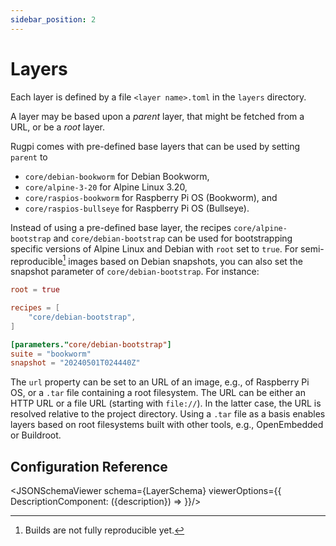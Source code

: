 ```yaml
---
sidebar_position: 2
---
```





# Layers

Each layer is defined by a file `<layer name>.toml` in the `layers` directory.

A layer may be based upon a *parent* layer, that might be fetched from a URL, or be a *root* layer.

Rugpi comes with pre-defined base layers that can be used by setting `parent` to

- `core/debian-bookworm` for Debian Bookworm,
- `core/alpine-3-20` for Alpine Linux 3.20,
- `core/raspios-bookworm` for Raspberry Pi OS (Bookworm), and
- `core/raspios-bullseye` for Raspberry Pi OS (Bullseye).

Instead of using a pre-defined base layer, the recipes `core/alpine-bootstrap` and `core/debian-bootstrap` can be used for bootstrapping specific versions of Alpine Linux and Debian with `root` set to `true`.
For semi-reproducible[^1] images based on Debian snapshots, you can also set the snapshot parameter of `core/debian-bootstrap`.
For instance:

```toml
root = true

recipes = [
    "core/debian-bootstrap",
]

[parameters."core/debian-bootstrap"]
suite = "bookworm"
snapshot = "20240501T024440Z"
```

[^1]: Builds are not fully reproducible yet.

The `url` property can be set to an URL of an image, e.g., of Raspberry Pi OS, or a `.tar` file containing a root filesystem.
The URL can be either an HTTP URL or a file URL (starting with `file://`).
In the latter case, the URL is resolved relative to the project directory.
Using a `.tar` file as a basis enables layers based on root filesystems built with other tools, e.g., OpenEmbedded or Buildroot.


## Configuration Reference

<JSONSchemaViewer schema={LayerSchema} viewerOptions={{
    DescriptionComponent: ({description}) => <ReactMarkdown children={description} />
}}/>
